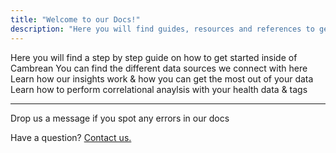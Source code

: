 ```yaml
---
title: "Welcome to our Docs!"
description: "Here you will find guides, resources and references to get the most out of Cambrean."
---
```

<CardGroup>
  <Card title="Getting Started" icon="wand-magic-sparkles" href="Getting Started">
    Here you will find a step by step guide on how to get started inside of Cambrean
  </Card>
  <Card title="Integrations" icon="plug" href="integration-reference/Integrations">
    You can find the different data sources we connect with here
  </Card>
  <Card title="Insights" icon="brain" href="insights-folder">
    Learn how our insights work & how you can get the most out of your data
  </Card>
  <Card title="Lab Mode" icon="vial" href="https://mintlify.com/docs/components/overview">
    Learn how to perform correlational anaylsis with your health data & tags
  </Card>
</CardGroup>

---

<Tip>
Drop us a message if you spot any errors in our docs
</Tip>


Have a question? <a href="mailto:hello@cambrean.com.com">Contact us.</a>



